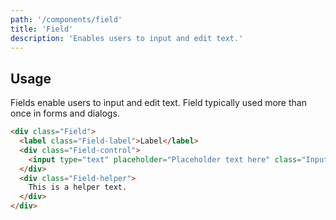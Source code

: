 ```yaml
---
path: '/components/field'
title: 'Field'
description: 'Enables users to input and edit text.'
---
```


## Usage

Fields enable users to input and edit text. Field typically used more than once in forms and dialogs.

```html preview=true center=true
<div class="Field">
  <label class="Field-label">Label</label>
  <div class="Field-control">
    <input type="text" placeholder="Placeholder text here" class="Input" />
  </div>
  <div class="Field-helper">
    This is a helper text.
  </div>
</div>
```
